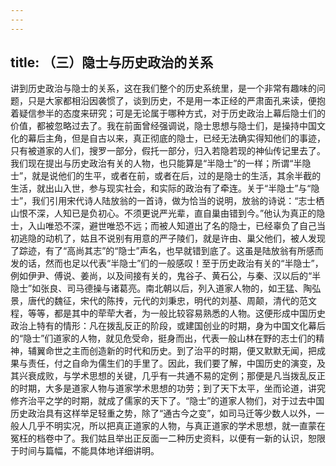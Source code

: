 ```yaml
---
---
---
```

title: （三）隐士与历史政治的关系
---




讲到历史政治与隐士的关系，这在我们整个的历史系统里，是一个非常有趣味的问题，只是大家都相沿因袭惯了，谈到历史，不是用一本正经的严肃面孔来读，便抱着疑信参半的态度来研究；可是无论属于哪种方式，对于历史政治上幕后隐士们的价值，都被忽略过去了。我在前面曾经强调说，隐士思想与隐士们，是操持中国文化的幕后主角，但是自古以来，真正彻底的隐士，已经无法确实得知他们的事迹，只有被道家的人们，搜罗一部分，假托一部分，归入若隐若现的神仙传记里去了。我们现在提出与历史政治有关的人物，也只能算是“半隐士”的一样；所谓“半隐士”，就是说他们的生平，或者在前，或者在后，过的是隐士的生活，其余半截的生活，就出山入世，参与现实社会，和实际的政治有了牵连。关于“半隐士”与“隐士”，我们引用宋代诗人陆放翁的一首诗，做为恰当的说明，放翁的诗说：“志士栖山恨不深，人知已是负初心。不须更说严光辈，直自巢由错到今。”他认为真正的隐士，入山唯恐不深，避世唯恐不远；而被人知道出了名的隐士，已经辜负了自己当初逃隐的动机了，姑且不说别有用意的严子陵们，就是许由、巢父他们，被人发现了踪迹，有了“高尚其志”的“隐士”声名，也早就错到底了。这虽是陆放翁有所感而发的话，然而也足以代表“半隐士”们的一般感叹！至于历史政治有关的“半隐士”，例如伊尹、傅说、姜尚，以及间接有关的，鬼谷子、黄石公，与秦、汉以后的“半隐士”如张良、司马德操与诸葛亮。南北朝以后，列入道家人物的，如王猛、陶弘景，唐代的魏征，宋代的陈抟，元代的刘秉忠，明代的刘基、周颠，清代的范文程，等等，都是其中的荦荦大者，为一般比较容易熟悉的人物。这便形成中国历史政治上特有的情形：凡在拨乱反正的阶段，或建国创业的时期，身为中国文化幕后的“隐士”们道家的人物，就见危受命，挺身而出，代表一般山林在野的志士们的精神，辅翼命世之主而创造新的时代和历史。到了治平的时期，便又默默无闻，把成果与责任，付之自命为儒生们的手里了。因此，我们要了解，中国历史的演变，及其兴衰成败，与学术思想的关键，几乎有一共通不易的定例；那便是凡当拨乱反正的时期，大多是道家人物与道家学术思想的功劳；到了天下太平，坐而论道，讲究修齐治平之学的时期，就成了儒家的天下了。“隐士”的道家人物们，对于过去中国历史政治具有这样举足轻重之势，除了“通古今之变”，如司马迁等少数人以外，一般人几乎不明实况，所以把真正道家的人物，与真正道家的学术思想，就一直蒙在冤枉的档卷中了。我们姑且举出正反面一二种历史资料，以便有一新的认识，恕限于时间与篇幅，不能具体地详细讲明。